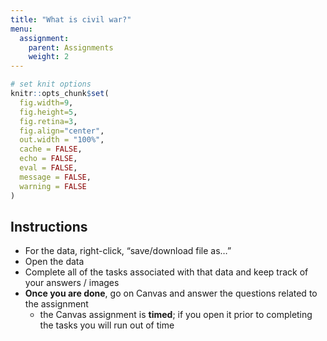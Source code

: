 ```yaml
---
title: "What is civil war?"
menu:
  assignment:
    parent: Assignments
    weight: 2
---
```




```r
# set knit options
knitr::opts_chunk$set(
  fig.width=9, 
  fig.height=5, 
  fig.retina=3,
  fig.align="center",
  out.width = "100%",
  cache = FALSE,
  echo = FALSE,
  eval = FALSE,
  message = FALSE, 
  warning = FALSE
)

```

## Instructions



- For the data, right-click, "save/download file as..."
- Open the data
- Complete all of the tasks associated with that data and keep track of your answers / images
- **Once you are done**, go on Canvas and answer the questions related to the assignment
    - the Canvas assignment is **timed**; if you open it prior to completing the tasks you will run out of time





<!-- Skills used:  -->

<!-- - Sorting data -->
<!-- - Counting categories -->
<!-- - Cross-tabs -->
<!-- - Creating variables -->

<!-- [My awkward Google Sheets video tutorials are here](https://www.dropbox.com/sh/rsj9qm67se619pm/AAD1wPt84O8yaIfSPcwN9edua?dl=0) -->



<!-- ::: {.callout-warning} -->
<!-- You must complete all of the tasks here BEFORE opening the Canvas quiz; otherwise, you will run out of time! -->
<!-- ::: -->



<!-- ## Data -->


<!-- You're going to work with the data from the Kalyvas and Balcells article we read. The dataset contains information on major civil wars around the world for a select time period.  -->


<!-- - The data: <i class="fas fa-download"></i> [Kalyvas and Balcells](https://www.dropbox.com/scl/fi/rpqb5sryxp5wqeivjqui2/balcells-kalyvas.csv?rlkey=jysyuzvj4xvhv6yzpn1jiepdq&dl=1) -->


<!-- ```{r, warning=FALSE, echo=FALSE, message=FALSE, results='asis', eval=TRUE} -->
<!-- library(tidyverse) -->
<!-- # dictionary -->
<!-- tribble(~Variable, ~Description,  -->
<!--         "countryname", "Country where civil war takes place", -->
<!--         "year/month_start", "Year/month war began", -->
<!--         "year/month_end", "Year/month war ended (if at all)", -->
<!--         "conflict_name", "Name of conflict", -->
<!--         "region", "World region", -->
<!--         "gdp_capita", "GDP per capita (logged)", -->
<!--         "rough_terrain", "Percent of country covered in rough terrain", -->
<!--         "military_personnel_percapita", "Military personnel, in thousands", -->
<!--         "marxist", "Is rebellion Marxist?", -->
<!--         "technologyrebellion", "What kind of civil war is it?", -->
<!--         "ethnicwar", "Is this an ethnic civil war?") %>%  -->
<!--   pander::pandoc.table() -->

<!-- ``` -->



<!-- ## Questions -->


<!-- Using the dataset, answer the following questions: -->


<!-- 1. Choose a civil war of each **type** in the dataset and look it up on Wikipedia. Provide a non-technical, 2 sentence description of each war. (total = 3 wars, 2 sentences each). (2 points) -->



<!-- 2. Sort the data. Which country had the largest army per capita involved in a civil war? (1 point) -->

<!-- ```{r} -->
<!-- library(tidyverse) -->
<!-- df = read_csv("https://www.dropbox.com/scl/fi/rpqb5sryxp5wqeivjqui2/balcells-kalyvas.csv?rlkey=jysyuzvj4xvhv6yzpn1jiepdq&dl=1") -->
<!-- df |>  -->
<!--   arrange(desc(military_personnel_percapita)) -->
<!-- ``` -->



<!-- 3. Count the number of civil wars by region. Which region has the highest number of recorded civil wars? (1 point) -->

<!-- ```{r, eval = FALSE} -->
<!-- df$region |> table() -->
<!-- ``` -->


<!-- 4. Cross-tabulate the number of civil wars across `warfare technology` and whether or not it's an `ethnic` conflict. How many civil wars are both "conventional" and ethnically motivated? (1 point) -->


<!-- ```{r, eval = FALSE} -->
<!-- table(df$technologyrebellion, df$ethnicwar) -->
<!-- ``` -->




<!-- 5. Create a variable that tells you how long each civil war has lasted, using only the years column (year ended - year started. Note: don't worry about civil wars that don't have a start or end date, you can ignore this issue). In which country did the *THIRD* longest lasting civil war take place? (1 point) -->


<!-- ```{r} -->
<!-- df |>  -->
<!--   mutate(duration = year_end - year_start) |>  -->
<!--   arrange(desc(duration)) -->
<!-- ``` -->


<!-- 6. Filter this analysis down so you're only looking at Latin America. What is the SECOND longest conflict in this region? (1 point) -->

<!-- ```{r} -->
<!-- df |>  -->
<!--   filter(region == "Lamerica") |>  -->
<!--   mutate(duration = year_end - year_start) |>  -->
<!--   arrange(desc(duration)) -->
<!-- ``` -->


<!-- 7. We we will frequently talk about civil wars "starting" and "ending" in this class, but figuring out exactly *when* this happens is tricky. If you were to design a rule for deciding when a civil war has **begun**, what would that rule be? What would you have to observe, exactly, to say that a war has broken out? (3 points) -->

<!--     A) describe your rule, make it as specific as possible. For example: "*We can say that a civil war has begun when X, Y, and Z happens...*" -->

<!--     B) Identify some "edge cases" that will cause trouble for that rule. 4-5 sentences.  -->